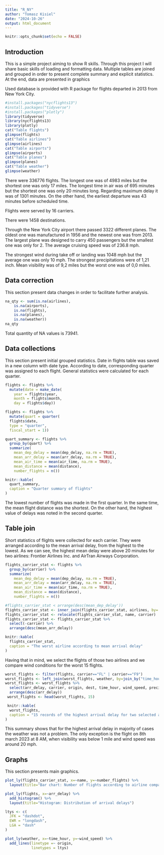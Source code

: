 ```yaml
---
title: "R_NY"
author: "Tomasz Kisiel"
date: "2024-10-26"
output: html_document
---
```


```r
knitr::opts_chunk$set(echo = FALSE)
```

## Introduction

This is a simple project aiming to show R skills. Through this project I will share basic skills of loading and formatting data. Multiple tables are joined and grouped in order to present complete summary and explicit statistics. At the end, data are presented in graphics  

Used database is provided with R package for flights departed in 2013 from New York City. 

```r
#install.packages("nycflights13")
#install.packages("tidyverse")
#install.packages("plotly")
library(tidyverse)
library(nycflights13)
library(plotly)
cat("Table flights")
glimpse(flights)
cat("Table airlines")
glimpse(airlines)
cat("Table airports")
glimpse(airports)
cat("Table planes")
glimpse(planes)
cat("Table weather")
glimpse(weather)
```
There were 336776 flights. 
The longest one was of 4983 miles but the shortest one was only 17 miles.
The longest time in air was of 695 minutes but the shortest one was only 20 minutes long.
Regarding maximum delay it was of 1301 minutes. On the other hand, the earliest departure was 43 minutes before scheduled time.

Flights were served by 16 carriers.

There were 1458 destinations. 

Through the New York City airport there passed 3322 different planes. 
The oldest one was manufactured in 1956 and the newest one was from 2013.
The largest plane was designed to carry 450 passengers but the smallest one was only for 2.
The average cruising speed was of 236.8 mph.

The strongest wind during take off or landing was 1048 mph but the average one was only 10 mph.
The strongest precipitations were of 1,21 inch.
Mean visibility was of 9,2 miles but the worst one was of 0,0 miles.

## Data correction

This section present data changes in order to facilitate further analysis.

```r
na_qty <- sum(is.na(airlines),
    is.na(airports),
    is.na(flights),
    is.na(planes),
    is.na(weather))
na_qty
```

Total quantity of NA values is 73941.

## Data collections

This section present initial grouped statistics. Date in flights table was saved in a new column with date type. According to date, corresponding quarter was assigned to each flight. General statistics were calculated for each quarter.

```r

flights <- flights %>% 
  mutate(date = make_date(
    year = flights$year, 
    month = flights$month, 
    day = flights$day))

flights <- flights %>%
  mutate(quart = quarter(
  flights$date,
  type = "quarter",
  fiscal_start = 1))

quart_summary <- flights %>% 
  group_by(quart) %>% 
  summarize(
    mean_dep_delay = mean(dep_delay, na.rm = TRUE), 
    mean_arr_delay = mean(arr_delay, na.rm = TRUE),
    mean_air_time = mean(air_time, na.rm = TRUE),
    mean_distance = mean(distance),
    number_flights = n())

knitr::kable(
  quart_summary,
  caption = "Quarter summary of flights"
)
```

The lowest number of flights was made in the first quarter. In the same time, the mean flight distance was the shortest. On the other hand, the highest value of delays was noted in the second quarter.

## Table join

Short statistics of flights were collected for each carrier. They were arranged according to the mean arrival delay, from the highest to the lowest. As we can see, the highest mean delay were above 20 minutes for two airlines: Frontier Airlines Inc. and AirTran Airways Corporation.

```r
flights_carrier_stat <- flights %>% 
  group_by(carrier) %>% 
  summarize(
    mean_dep_delay = mean(dep_delay, na.rm = TRUE), 
    mean_arr_delay = mean(arr_delay, na.rm = TRUE),
    mean_air_time = mean(air_time, na.rm = TRUE),
    mean_distance = mean(distance),
    number_flights = n())

#flights_carrier_stat < arrange(desc(mean_dep_delay'))
flights_carrier_stat <- inner_join(flights_carrier_stat, airlines, by='carrier')
flights_carrier_stat <- relocate(flights_carrier_stat, name, carrier) 
flights_carrier_stat <- flights_carrier_stat %>% 
  select(-carrier) %>% 
  arrange(desc(mean_arr_delay))

knitr::kable(
  flights_carrier_stat,
  caption = "The worst airline according to mean arrival delay"
)

```

Having that in mind, we select the flights of those two airlines and we compare wind conditions  for the worst 15 flights.

```r

worst_flights <- filter(flights, carrier=="FL" | carrier=="F9")
worst_flights <- left_join(worst_flights, weather, by=join_by("time_hour", "origin"))
worst_flights <- worst_flights %>%
  select(arr_delay, carrier, origin, dest, time_hour, wind_speed, precip, visib) %>% 
  arrange(desc(arr_delay)) 
 worst_flights <- head(worst_flights, 15) 

 knitr::kable(
  worst_flights,
  caption = "15 records of the highest arrival delay for two selected airlines with respect to wind parameters"
)
```


This summary shows that for the highest arrival delay in majority of cases the weather was not a problem. The only exception is the flight on 8th march 2023 at 8 AM, when visibility was below 1 mile and wind speed was around 20 mph.

## Graphs

This section presents main graphics.

```r

plot_ly(flights_carrier_stat, x=~name, y=~number_flights) %>% 
  layout(title="Bar chart: Number of flights according to airline company")

plot_ly(flights, x=~arr_delay) %>% 
  add_histogram() %>% 
  layout(title="Histogram: Distribution of arrival delays")

ltys <- c(
  JFK = "dashdot",
  EWR = "longdash",
  LGA = "dash"
)

plot_ly(weather, x=~time_hour, y=~wind_speed) %>% 
  add_lines(linetype =~ origin,
            linetypes = ltys)

```

